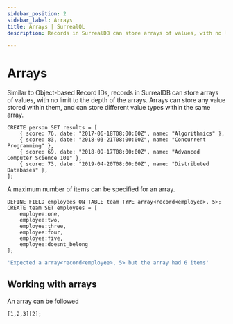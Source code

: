 ```yaml
---
sidebar_position: 2
sidebar_label: Arrays
title: Arrays | SurrealQL
description: Records in SurrealDB can store arrays of values, with no limit to the depth of the arrays

---
```


# Arrays

Similar to Object-based Record IDs, records in SurrealDB can store arrays of values, with no limit to the depth of the arrays. Arrays can store any value stored within them, and can store different value types within the same array.

```surql
CREATE person SET results = [
	{ score: 76, date: "2017-06-18T08:00:00Z", name: "Algorithmics" },
	{ score: 83, date: "2018-03-21T08:00:00Z", name: "Concurrent Programming" },
	{ score: 69, date: "2018-09-17T08:00:00Z", name: "Advanced Computer Science 101" },
	{ score: 73, date: "2019-04-20T08:00:00Z", name: "Distributed Databases" },
];
```

A maximum number of items can be specified for an array.

```surql
DEFINE FIELD employees ON TABLE team TYPE array<record<employee>, 5>;
CREATE team SET employees = [
	employee:one, 
	employee:two, 
	employee:three, 
	employee:four, 
	employee:five, 
	employee:doesnt_belong
];
```

```bash title="Response"
'Expected a array<record<employee>, 5> but the array had 6 items'
```

## Working with arrays

An array can be followed 

```surql
[1,2,3][2];
```

